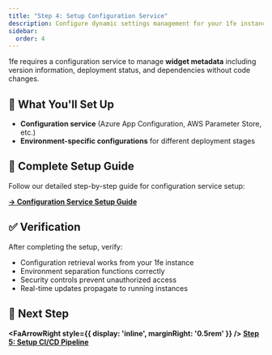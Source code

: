 ```yaml
---
title: "Step 4: Setup Configuration Service"
description: Configure dynamic settings management for your 1fe instance
sidebar:
  order: 4
---
```



1fe requires a configuration service to manage **widget metadata** including version information, deployment status, and dependencies without code changes.

## 🎯 What You'll Set Up

<div class="prose">

- **Configuration service** (Azure App Configuration, AWS Parameter Store, etc.)
- **Environment-specific configurations** for different deployment stages

</div>

## 📖 Complete Setup Guide

Follow our detailed step-by-step guide for configuration service setup:

**[→ Configuration Service Setup Guide](/how-to-guides/infrastructure-setup/configuration-setup/)**

## ✅ Verification

After completing the setup, verify:

<div class="prose">

- Configuration retrieval works from your 1fe instance
- Environment separation functions correctly
- Security controls prevent unauthorized access
- Real-time updates propagate to running instances

</div>

## 🚀 Next Step

**<FaArrowRight style={{ display: 'inline', marginRight: '0.5rem' }} /> [Step 5: Setup CI/CD Pipeline](/tutorials/productionize-your-1fe-instance/ci-cd-pipeline/)**
